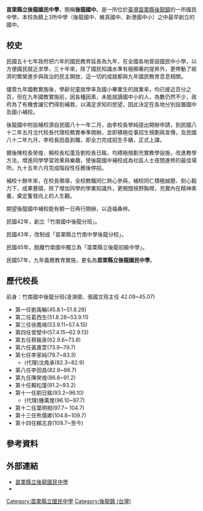 {{expand|time=2017-02-21T07:21:18+00:00}}
{{Infobox School
|name           = 苗栗縣立後龍國民中學
|other_name     = Houlong Junior High School
|image          =
|motto          = 
|established    = 民國42年9月，竹南國中後龍分班
|type           = 縣立國民中學
|affiliation    = 苗栗縣教育處
|district       =[[苗栗縣|苗栗縣]][[後龍鎮_(臺灣)|後龍鎮]]
|zipcode        = 356009
|grades         = 三年制<br>1年級3班<br>2年級3班<br>3年級3班
|president      = 
|principal      =賴志良
|faculty        = 
|staff          = 
|students       = 
|conference     = 
|colors         =
|mascot         = 
|magazine       = 
|first_principal=劉禹輪
|coordinates    ={{Coord|24.616580|N|120.784545|E}}
|free_label     = 招生性別
|free_text      = 男女兼收
|free_label2    = 學校環境
|free_text2     = 市郊區
|free_label3    = 校園面積
|free_text3     = 
|alumni         = 鄭家定，已故前後龍鎮長。<br>朱秋隆，現任後龍鎮長。
|address        ={{flagicon|TWN}}[[苗栗縣|苗栗縣]][[後龍鎮_(臺灣)|後龍鎮]]勝利街250號
|information    = 
|number         = +886-37-722-028
|fax            = +886-37-729-311
|website        = [https://www.hljh.mlc.edu.tw/ www.hljh.mlc.edu.tw]
| footnotes ={{maplink
|text = [[苗栗縣立後龍國民中學|苗栗縣立後龍國民中學]]地理位置
|frame = yes
|zoom = 10
|type = point
|coord = {{Coord|24.616580|N|120.784545|E}}
|title = [[苗栗縣立後龍國民中學|苗栗縣立後龍國民中學]]
|description = 簡稱後龍國中，位於[[苗栗縣|苗栗縣]][[後龍鎮_(台灣)|後龍鎮]]的一個中學。
|type2 =shape
|plain = yes
}}
}}

'''苗栗縣立後龍國民中學'''，簡稱'''後龍國中'''。是一所位於[[臺灣|臺灣]][[苗栗縣|苗栗縣]][[後龍鎮_(臺灣)|後龍鎮]]的一所國民中學。本校為鎮上3所中學（後龍國中、維真國中、新港國中小）之中最早創立的國中。

==校史==
民國五十七年政府把六年的國民教育延長為九年，在全國各地普設國民中小學，以方便國民就近求學，三十年來，除了國民知識水準有極顯著的提昇外，更帶動了經濟的繁榮進步與政治的民主開放，這一切的成就都與九年國民教育息息相關。

儘管九年國教實施後，學齡兒童就學率及國小畢業生的就業率，均已接近百分之百，但在九年國教實施前，因各種因素，未能就讀國中小的人，為數仍然不少，政府為了有機會讓它們得到補救，以滿足求知的慾望，因此決定在各地分別設置國中及國小補校。

後龍國中附設補校源自民國八十一年二月，由李校長學純提出開辦申請，到民國八十二年五月沈代校長代理校務實奉準開辦，並即積極從事招生規劃與宣傳，及民國八十二年九月，李校長田昌到職，即全力完成招生手續，正式上課。

爾後陳校長癸煌、賴校長松蓬及劉校長日銘，均積極規劃充實教學設施，改進教學方法，增進同學學習效果與樂趣，使後龍國中補校成為社區人士夜間進修的最佳場所。九十五年六月完成階段性任務後停招。

補校十餘年來，在校長領導，全校教職同仁熱心參與，補校同仁積極誠懇、耐心毅力下，成果豐碩，除了增加同學的學業知識外，更開闊視野胸襟，充實內在精神素養，奠定奮發向上的人生觀。

期望後龍國中補校能有朝一日再行開辦，以造福桑梓。

民國42年，創立「竹南國中後龍分班」。

民國43年，改制成「苗栗縣立竹南中學後龍分校」。

民國45年，脫離竹南國中獨立為「苗栗縣立後龍初級中學」。

民國57年，九年義務教育實施，更名為'''苗栗縣立後龍國民中學'''。

==歷代校長==
前身：竹南國中後龍分班(凌演徵、張國文班主任 42.09~45.07)
*第一任劉禹輪(45.8.1~51.8.28)
*第二任葛西生(51.8.28~53.9.11)
*第三任徐鳳鳴(53.9.11~57.4.15)
*第四任曾壁中(57.4.15~62.9.13)
*第五任蔡銘泉(62.9.6~73.8)
*第六任黃嘉萱(73.9~79.7)
*第七任李家純(79.7~83.3)
**(代理)沈堯承(82.3~82.9)
*第八任李田昌(82.9~86.7)
*第九任陳癸煌(86.8~91.2)
*第十任賴松蓬(91.2~93.2)
*第十一任劉日銘(93.2~96.10)
**(代理)鍾萬煋(96.10~97.7)
*第十二任葉明相(97.7~ 104.7)
*第十三任熊儒卿(104.8~109.7)
*第十四任賴志良(109.7~至今)

==參考資料==

==外部連結==
* [https://www.hljh.mlc.edu.tw/ 苗栗縣立後龍國民中學]{{zh-tw}}
*{{facebook|hljh.mlc}}
{{苗栗縣國民中小學}}
[[Category:苗栗縣立國民中學|Category:苗栗縣立國民中學]]
[[Category:後龍鎮_(台灣)|Category:後龍鎮 (台灣)]]